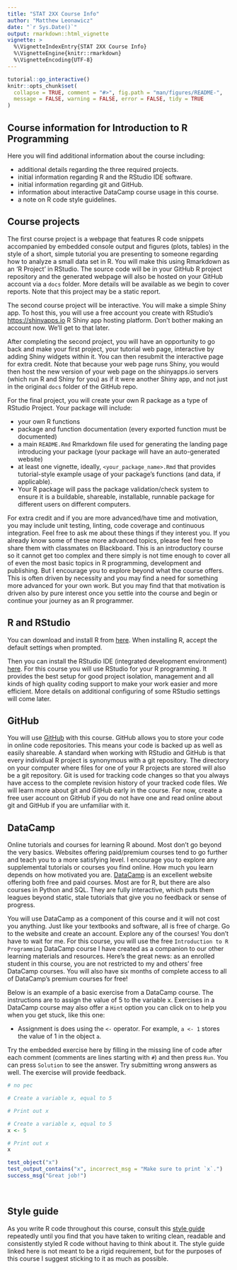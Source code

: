 ```yaml
---
title: "STAT 2XX Course Info"
author: "Matthew Leonawicz"
date: "`r Sys.Date()`"
output: rmarkdown::html_vignette
vignette: >
  %\VignetteIndexEntry{STAT 2XX Course Info}
  %\VignetteEngine{knitr::rmarkdown}
  %\VignetteEncoding{UTF-8}
---
```


```r
tutorial::go_interactive()
knitr::opts_chunk$set(
  collapse = TRUE, comment = "#>", fig.path = "man/figures/README-",
  message = FALSE, warning = FALSE, error = FALSE, tidy = TRUE
)
```

## Course information for Introduction to R Programming

Here you will find additional information about the course including:

* additional details regarding the three required projects.
* initial information regarding R and the RStudio IDE software.
* initial information regarding git and GitHub.
* information about interactive DataCamp course usage in this course.
* a note on R code style guidelines.

## Course projects

The first course project is a webpage that features R code snippets accompanied by embedded console output and figures (plots, tables) in the style of a short, simple tutorial you are presenting to someone regarding how to analyze a small data set in R.
You will make this using Rmarkdown as an 'R Project' in RStudio. The source code will be in your GitHub R project repository and the generated webpage will also be hosted on your GitHub account via a `docs` folder. More details will be available as we begin to cover reports.
Note that this project may be a static report.

The second course project will be interactive. You will make a simple Shiny app. To host this, you will use a free account you create with RStudio's [https://shinyapps.io](shinyapps.io) R Shiny app hosting platform. Don't bother making an account now. We'll get to that later.

After completing the second project, you will have an opportunity to go back and make your first project, your tutorial web page, interactive by adding Shiny widgets within it. You can then resubmit the interactive page for extra credit. Note that because your web page runs Shiny, you would then
host the new version of your web page on the shinyapps.io servers (which run R and Shiny for you) as if it were another Shiny app, and not just in the original `docs` folder of the GitHub repo.

For the final project, you will create your own R package as a type of RStudio Project. Your package will include:

* your own R functions
* package and function documentation (every exported function must be documented)
* a main `README.Rmd` Rmarkdown file used for generating the landing page introducing your package (your package will have an auto-generated website)
* at least one vignette, ideally, `<your_package_name>.Rmd` that provides tutorial-style example usage of your package's functions (and data, if applicable).
* Your R package will pass the package validation/check system to ensure it is a buildable, shareable, installable, runnable package for different users on different computers.

For extra credit and if you are more advanced/have time and motivation, you may include unit testing, linting, code coverage and continuous integration.
Feel free to ask me about these things if they interest you. If you already know some of these more advanced topics, please feel free to share them with classmates on Blackboard. This is an introductory course so it cannot get too complex and there simply is not time enough to cover all of even the most basic topics in R programming, development and publishing. But I encourage you to explore beyond what the course offers.
This is often driven by necessity and you may find a need for something more advanced for your own work. But you may find that that motivation is driven also by pure interest once you settle into the course and begin or continue your journey as an R programmer.

## R and RStudio

You can download and install R from [here](https://cloud.r-project.org/). When installing R, accept the default settings when prompted.

Then you can install the RStudio IDE (integrated development environment) [here](https://www.rstudio.com/products/rstudio/download/).
For this course you will use RStudio for your R programming. It provides the best setup for good project isolation, management and
all kinds of high quality coding support to make your work easier and more efficient.
More details on additional configuring of some RStudio settings will come later.

## GitHub

You will use [GitHub](https://github.com/) with this course. GitHub allows you to store your code in online code repositories. This means your code is backed up as well as easily shareable. A standard when working with RStudio and GitHub is that every individual R project is synonymous with a git repository.
The directory on your computer where files for one of your R projects are stored will also be a git repository. Git is used for tracking code changes so that you always have access to the complete revision history of your tracked code files. We will learn more about git and GitHub early in the course. For now, create a free user account on GitHub if you do not have one and read online about git and GitHub if you are unfamiliar with it.

## DataCamp

Online tutorials and courses for learning R abound. Most don't go beyond the very basics. Websites offering paid/premium courses tend to go further and teach you to a more satisfying level. I encourage you to explore any supplemental tutorials or courses you find online. How much you learn depends on how motivated you are. [DataCamp](https://www.datacamp.com) is an excellent website offering both free and paid courses. Most are for R, but there are also courses in Python and SQL. They are fully interactive, which puts them leagues beyond static, stale tutorials that give you no feedback or sense of progress.

You will use DataCamp as a component of this course and it will not cost you anything. Just like your textbooks and software, all is free of charge.
Go to the website and create an account. Explore any of the courses! You don't have to wait for me. 
For this course, you will use the free `Introduction to R Programming` DataCamp course I have created as a companion to our other learning materials and resources.
Here's the great news: as an enrolled student in this course, you are not restricted to my and others' free DataCamp courses. You will also have six months of complete access to all of DataCamp's premium courses for free!

Below is an example of a basic exercise from a DataCamp course. The instructions are to assign the value of 5 to the variable x.
Exercises in a DataCamp course may also offer a `Hint` option you can click on to help you when you get stuck, like this one:

* Assignment is does using the `<-` operator. For example, `a <- 1` stores the value of 1 in the object `a`.

Try the embedded exercise here by filling in the missing line of code after each comment (comments are lines starting with `#`) and then press `Run`. You can press `Solution` to see the answer. Try submitting wrong answers as well. The exercise will provide feedback.


```r
# no pec
```

```r
# Create a variable x, equal to 5

# Print out x

```

```r
# Create a variable x, equal to 5
x <- 5

# Print out x
x
```

```r
test_object("x")
test_output_contains("x", incorrect_msg = "Make sure to print `x`.")
success_msg("Great job!")
```

<br>

## Style guide

As you write R code throughout this course, consult this [style guide](http://adv-r.had.co.nz/Style.html) repeatedly until you find that you have taken to writing clean, readable and consistently styled R code without having to think about it. The style guide linked here is not meant to be a rigid requirement, but for the purposes of this course I suggest sticking to it as much as possible.
